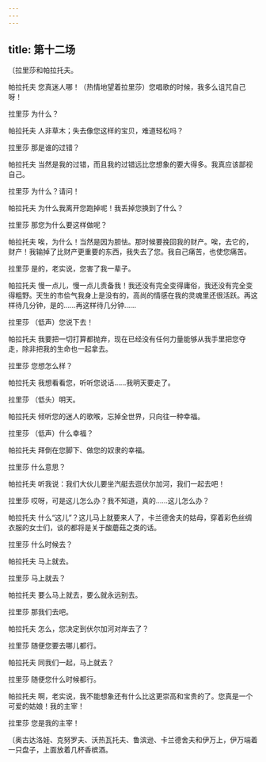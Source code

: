 ```yaml
---
---
---
```

title: 第十二场
---




〔拉里莎和帕拉托夫。





帕拉托夫 您真迷人哪！（热情地望着拉里莎）您唱歌的时候，我多么诅咒自己呀！

拉里莎 为什么？

帕拉托夫 人非草木；失去像您这样的宝贝，难道轻松吗？

拉里莎 那是谁的过错？

帕拉托夫 当然是我的过错，而且我的过错远比您想象的要大得多。我真应该鄙视自己。

拉里莎 为什么？请问！

帕拉托夫 为什么我离开您跑掉呢！我丢掉您换到了什么？

拉里莎 那您为什么要这样做呢？

帕拉托夫 唉，为什么！当然是因为胆怯。那时候要挽回我的财产。唉，去它的，财产！我输掉了比财产更重要的东西，我失去了您。我自己痛苦，也使您痛苦。

拉里莎 是的，老实说，您害了我一辈子。

帕拉托夫 慢一点儿，慢一点儿责备我！我还没有完全变得庸俗，我还没有完全变得粗野。天生的市侩气我身上是没有的，高尚的情感在我的灵魂里还很活跃。再这样待几分钟，是的……再这样待几分钟……

拉里莎 （低声）您说下去！

帕拉托夫 我要把一切打算都抛弃，现在已经没有任何力量能够从我手里把您夺走，除非把我的生命也一起拿去。

拉里莎 您想怎么样？

帕拉托夫 我想看看您，听听您说话……我明天要走了。

拉里莎 （低头）明天。

帕拉托夫 倾听您的迷人的歌喉，忘掉全世界，只向往一种幸福。

拉里莎 （低声）什么幸福？

帕拉托夫 拜倒在您脚下、做您的奴隶的幸福。

拉里莎 什么意思？

帕拉托夫 听我说：我们大伙儿要坐汽艇去逛伏尔加河，我们一起去吧！

拉里莎 哎呀，可是这儿怎么办？我不知道，真的……这儿怎么办？

帕拉托夫 什么“这儿”？这儿马上就要来人了，卡兰德舍夫的姑母，穿着彩色丝绸衣服的女士们，谈的都将是关于酸蘑菇之类的话。

拉里莎 什么时候去？

帕拉托夫 马上就去。

拉里莎 马上就去？

帕拉托夫 要么马上就去，要么就永远别去。

拉里莎 那我们去吧。

帕拉托夫 怎么，您决定到伏尔加河对岸去了？

拉里莎 随便您要去哪儿都行。

帕拉托夫 同我们一起，马上就去？

拉里莎 随便您什么时候都行。

帕拉托夫 啊，老实说，我不能想象还有什么比这更崇高和宝贵的了。您真是一个可爱的姑娘！我的主宰！

拉里莎 您是我的主宰！

〔奥古达洛娃、克努罗夫、沃热瓦托夫、鲁滨逊、卡兰德舍夫和伊万上，伊万端着一只盘子，上面放着几杯香槟酒。